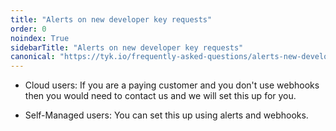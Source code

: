 ```yaml
---
title: "Alerts on new developer key requests"
order: 0
noindex: True
sidebarTitle: "Alerts on new developer key requests"
canonical: "https://tyk.io/frequently-asked-questions/alerts-new-developer-key-requests"
---
```



<LegacyClassicPortalApi/>

* Cloud users: If you are a paying customer and you don't use webhooks then you would need to contact us and we will set this up for you.

* Self-Managed users: You can set this up using alerts and webhooks.